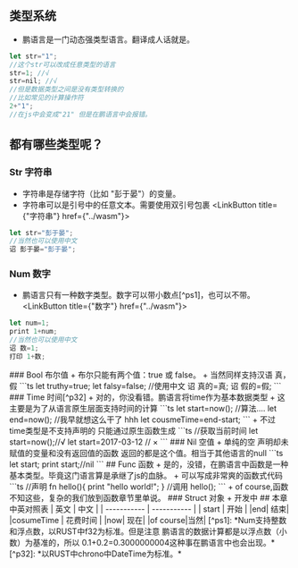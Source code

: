 
## 类型系统
+ 鹏语言是一门动态强类型语言。翻译成人话就是。
```ts
let str="1";
//这个str可以改成任意类型的语言
str=1; //√
str=nil; //√
//但是数据类型之间是没有类型转换的
//比如常见的计算操作符
2+"1";
//在js中会变成"21" 但是在鹏语言中会报错。 
```
## 都有哪些类型呢？
### Str 字符串
+ 字符串是存储字符（比如 "彭于晏"）的变量。
+ 字符串可以是引号中的任意文本。需要使用双引号包裹
<LinkButton title={"字符串"} href={"../wasm"}>
```ts
let str="彭于晏";
//当然也可以使用中文
诏 彭于晏="彭于晏";
```
</LinkButton>

### Num 数字
+ 鹏语言只有一种数字类型。数字可以带小数点[^ps1]，也可以不带。
<LinkButton title={"数字"} href={"../wasm"}>
```ts
let num=1;
print 1+num;
//当然也可以使用中文
诏 数=1;
打印 1+数;
```
</LinkButton>
### Bool 布尔值
+ 布尔只能有两个值：true 或 false。
+ 当然同样支持汉语 真，假
<LinkButton title={"布尔"} href={"../wasm"}>
```ts
let truthy=true;
let falsy=false;
//使用中文
诏 真的=真;
诏 假的=假;
```
</LinkButton>
### Time 时间[^p32]
+ 对的，你没看错。鹏语言将time作为基本数据类型
+ 这主要是为了从语言原生层面支持时间的计算
<LinkButton title={"Time"} href={"../wasm"}>
```ts
let start=now();
//算法....
let end=now();
//我早就想这么干了  hhh
let cousmeTime=end-start;
```
</LinkButton>
+ 不过time类型是不支持声明的 只能通过原生函数生成
```ts
//获取当前时间
let start=now();//√
let start=2017-03-12 // ×
```
### Nil 空值
+ 单纯的空 声明却未赋值的变量和没有返回值的函数 返回的都是这个值。相当于其他语言的null
<LinkButton title={"Nil"} href={"../wasm"}>
```ts
let start;
print start;//nil
```
</LinkButton>
## Func 函数
+ 是的，没错，在鹏语言中函数是一种基本类型。毕竟这门语言算是承继了js的血脉。
+ 可以写成非常爽的<Link className="title" href={"/talk/funcy"}>函数式</Link>代码
```ts
//声明
fn hello(){
    print "hello world!";
}
//调用
hello();
```
+ of course,函数不知这些，复杂的我们放到函数章节里单说。
### Struct 对象
+ 开发中 
## 本章中英对照表
| 英文      | 中文 |
| ----------- | ----------- |
| start | 开始    |
|end| 结束|
|cosumeTime | 花费时间 |
|now| 现在|
|of course|当然|
[^ps1]: *Num支持整数和浮点数，以RUST中f32为标准。但是注意 鹏语言的数据计算都是以浮点数（小数）为基准的，所以 <Link className="title" href={"/talk/ieee"}>
0.1+0.2=0.3000000004</Link>这种事在鹏语言中也会出现。*
[^p32]: *以RUST中chrono中DateTime为标准。*